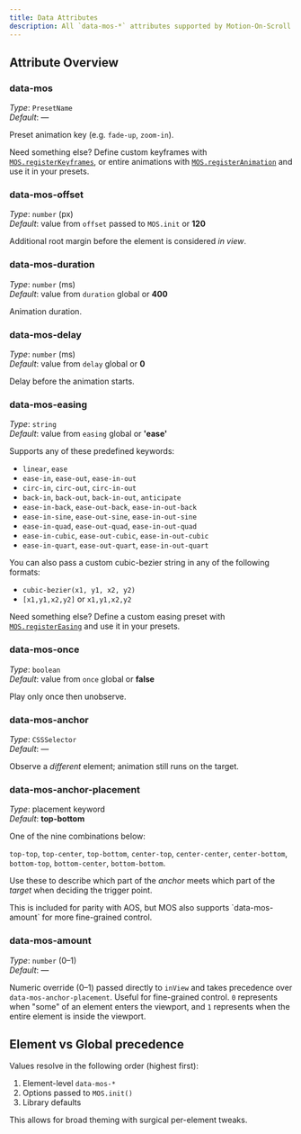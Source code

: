 ```yaml
---
title: Data Attributes
description: All `data-mos-*` attributes supported by Motion-On-Scroll.
---
```



## Attribute Overview

### data-mos
*Type*: `PresetName`  
*Default*: —  

Preset animation key (e.g. `fade-up`, `zoom-in`).

Need something else? Define custom keyframes with [`MOS.registerKeyframes`](/reference/api/#registerkeyframes), or entire animations with [`MOS.registerAnimation`](/reference/api/#registeranimation) and use it in your presets.

### data-mos-offset
*Type*: `number` (px)  
*Default*: value from `offset` passed to `MOS.init` or **120**  

Additional root margin before the element is considered *in view*.

### data-mos-duration
*Type*: `number` (ms)  
*Default*: value from `duration` global or **400** 

Animation duration.

### data-mos-delay
*Type*: `number` (ms)  
*Default*: value from `delay` global or **0**  

Delay before the animation starts.

### data-mos-easing
*Type*: `string`  
*Default*: value from `easing` global or **'ease'**  

Supports any of these predefined keywords:

- `linear`, `ease`
- `ease-in`, `ease-out`, `ease-in-out`
- `circ-in`, `circ-out`, `circ-in-out`
- `back-in`, `back-out`, `back-in-out`, `anticipate`
- `ease-in-back`, `ease-out-back`, `ease-in-out-back`
- `ease-in-sine`, `ease-out-sine`, `ease-in-out-sine`
- `ease-in-quad`, `ease-out-quad`, `ease-in-out-quad`
- `ease-in-cubic`, `ease-out-cubic`, `ease-in-out-cubic`
- `ease-in-quart`, `ease-out-quart`, `ease-in-out-quart`

You can also pass a custom cubic-bezier string in any of the following formats:

- `cubic-bezier(x1, y1, x2, y2)`
- `[x1,y1,x2,y2]` or `x1,y1,x2,y2`

Need something else? Define a custom easing preset with [`MOS.registerEasing`](/reference/api/#registereasing) and use it in your presets.

### data-mos-once
*Type*: `boolean`  
*Default*: value from `once` global or **false**  

Play only once then unobserve.

### data-mos-anchor
*Type*: `CSSSelector`  
*Default*: —  

Observe a *different* element; animation still runs on the target.

### data-mos-anchor-placement
*Type*: placement keyword  
*Default*: **top-bottom**  

One of the nine combinations below:

`top-top`, `top-center`, `top-bottom`, `center-top`, `center-center`, `center-bottom`, `bottom-top`, `bottom-center`, `bottom-bottom`.

Use these to describe which part of the *anchor* meets which part of the *target* when deciding the trigger point.

<Aside>
  This is included for parity with AOS, but MOS also supports `data-mos-amount` for more fine-grained control.
</Aside>

### data-mos-amount
*Type*: `number` (0–1)  
*Default*: —  

Numeric override (0–1) passed directly to `inView` and takes precedence over `data-mos-anchor-placement`. Useful for fine-grained control. `0` represents when "some" of an element enters the viewport, and `1` represents when the entire element is inside the viewport.

## Element vs Global precedence

Values resolve in the following order (highest first):

1. Element-level `data-mos-*`
2. Options passed to `MOS.init()`
3. Library defaults

This allows for broad theming with surgical per-element tweaks.
